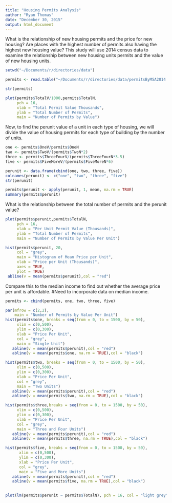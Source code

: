 ```yaml
---
title: "Housing Permits Analysis"
author: "Ryan Thomas"
date: "December 30, 2015"
output: html_document
---
```


What is the relationship of new housing permits and the price for new housing? Are places with the highest number of permits also having the highest new housing value? This study will use 2014 census data to examine the relationship between new housing units permits and the value of new housing units.
```r
setwd("~/Documents/r/directories/data")

permits <- read.table("~/Documents/r/directories/data/permitsByMSA2014.txt", sep = "\t", header = TRUE)

str(permits)
```

```r
plot(permits$TotalV/1000,permits$TotalN, 
     pch = 16, 
     xlab = "Total Permit Value Thousands", 
     ylab = "Total Number of Permits", 
     main = "Number of Permits by Value")
```


Now, to find the perunit value of a unit in each type of housing, we will divide the value of housing permits for each type of building by the number of units.
```r
one <- permits$OneV/permits$OneN
two <- permits$TwoV/(permits$TwoN*2)
three <- permits$ThreeFourV/(permits$ThreeFourN*3.5)
five <- permits$FiveMoreV/(permits$FiveMoreN*6)

perunit <- data.frame(cbind(one, two, three, five))
colnames(perunit) <- c("one", "two", "three", "five")
str(perunit)

permits$perunit <- apply(perunit, 1, mean, na.rm = TRUE)
summary(permits$perunit)
```

What is the relationship between the total number of permits and the perunit value?
```r
plot(permits$perunit,permits$TotalN, 
     pch = 16, 
     xlab = "Per Unit Permit Value (Thousands)", 
     ylab = "Total Number of Permits", 
     main = "Number of Permits by Value Per Unit")
```

```r
hist(permits$perunit, 20, 
     col = "grey", 
     main = "Histogram of Mean Price per Unit", 
     xlab = "Price per Unit (Thousands)", 
     axes = TRUE, 
     plot = TRUE)
 abline(v = mean(permits$perunit),col = "red")
```

Compare this to the median income to find out whether the average price per unit is affordable. #Need to incorporate data on median income.

```r
permits <- cbind(permits, one, two, three, five)

par(mfrow = c(2,2),
    main = "Number of Permits by Value Per Unit")
hist(permits$one, breaks = seq(from = 0, to = 1500, by = 50), 
     xlim = c(0,500),
     ylim = c(0,300),
     xlab = "Price Per Unit",
     col = "grey",
     main = "Single Unit")
   abline(v = mean(permits$perunit),col = "red")
   abline(v = mean(permits$one, na.rm = TRUE),col = "black")

hist(permits$two, breaks = seq(from = 0, to = 1500, by = 50), 
     xlim = c(0,500),
     ylim = c(0,300),
     xlab = "Price Per Unit",
     col = "grey",
     main = "Two Units")
   abline(v = mean(permits$perunit),col = "red")
   abline(v = mean(permits$two, na.rm = TRUE),col = "black")

hist(permits$three,breaks = seq(from = 0, to = 1500, by = 50), 
     xlim = c(0,500),
     ylim = c(0,300),
     xlab = "Price Per Unit",
     col = "grey",
     main = "Three and Four Units")
   abline(v = mean(permits$perunit),col = "red")
   abline(v = mean(permits$three, na.rm = TRUE),col = "black")

hist(permits$five, breaks = seq(from = 0, to = 1500, by = 50), 
      xlim = c(0,500),
      ylim = c(0,300),
      xlab = "Price Per Unit",
      col = "grey",
      main = "Five and More Units")
   abline(v = mean(permits$perunit),col = "red")
   abline(v = mean(permits$five, na.rm = TRUE),col = "black")
   
```



```r
plot(lm(permits$perunit ~ permits$TotalN), pch = 16, col = "light grey")
```


